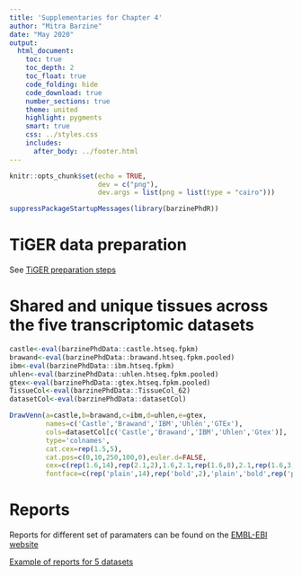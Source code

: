 ```yaml
---
title: 'Supplementaries for Chapter 4'
author: "Mitra Barzine"
date: "May 2020"
output: 
  html_document:
    toc: true
    toc_depth: 2
    toc_float: true
    code_folding: hide
    code_download: true
    number_sections: true
    theme: united
    highlight: pygments
    smart: true
    css: ../styles.css
    includes:
      after_body: ../footer.html
---
```


```r
knitr::opts_chunk$set(echo = TRUE,
                      dev = c("png"),
                      dev.args = list(png = list(type = "cairo")))

```

```r
suppressPackageStartupMessages(library(barzinePhdR))
```

# TiGER data preparation
See [TiGER preparation steps](tigerExtraction.html)


# Shared and unique tissues across the five transcriptomic datasets
```r
castle<-eval(barzinePhdData::castle.htseq.fpkm)
brawand<-eval(barzinePhdData::brawand.htseq.fpkm.pooled)
ibm<-eval(barzinePhdData::ibm.htseq.fpkm)
uhlen<-eval(barzinePhdData::uhlen.htseq.fpkm.pooled)
gtex<-eval(barzinePhdData::gtex.htseq.fpkm.pooled)
TissueCol<-eval(barzinePhdData::TissueCol_62)
datasetCol<-eval(barzinePhdData::datasetCol)

DrawVenn(a=castle,b=brawand,c=ibm,d=uhlen,e=gtex,
         names=c('Castle','Brawand','IBM','Uhlén','GTEx'),
         cols=datasetCol[c('Castle','Brawand','IBM','Uhlen','Gtex')],
         type='colnames',
         cat.cex=rep(1.5,5),
         cat.pos=c(0,10,250,100,0),euler.d=FALSE,
         cex=c(rep(1.6,14),rep(2.1,2),1.6,2.1,rep(1.6,8),2.1,rep(1.6,3),2.1),
         fontface=c(rep('plain',14),rep('bold',2),'plain','bold',rep('plain',8),'bold',rep('plain',3),'bold'))

```

# Reports
Reports for different set of paramaters can be found on the [EMBL-EBI website](https://www.ebi.ac.uk/~mitra/thesis/chapter4/reports/)

[Example of reports for 5 datasets](https://www.ebi.ac.uk/~mitra/thesis/chapter4/reports/transcriptComp5DF_ens76_gene_level_htseq_fpkm_proteinCodingOnly_noMitoch_expCut0_pearson_log2.html)

